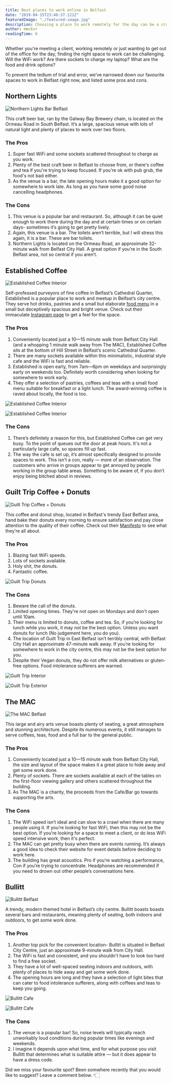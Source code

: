 ```yaml
---
title: Best places to work online in Belfast
date: "2019-04-15T23:46:37.121Z"
featuredImage: "./featured-image.jpg"
description: Choosing a place to work remotely for the day can be a crap shoot. That's why we've short listed and reviewed four of the best spaces to work online in Belfast.
author: mmckvr
readingTime: 6
---
```



<ContentWrapper>

<IntroParagraph>

Whether you're meeting a client, working remotely or just wanting to get out of the office for the day, finding the right space to work can be challenging. Will the WiFi work? Are there sockets to charge my laptop? What are the food and drink options?

</IntroParagraph>

To prevent the tedium of trial and error, we’ve narrowed down our favourite spaces to work in Belfast right now, and listed some pros and cons.

</ContentWrapper>

<ArticleSpacer />

<ContentWrapper>

## Northern Lights

</ContentWrapper>

![Northern Lights Bar Belfast](./nl-1.jpg)

<SpaceBreakdown speed="105" rating="4.5" sockets="Some" />

<ContentWrapper>

This craft beer bar, ran by the Galway Bay Brewery chain, is located on the Ormeau Road in South Belfast. It’s a large, spacious venue with lots of natural light and plenty of places to work over two floors.

### The Pros

1. Super fast WiFi and some sockets scattered throughout to charge as you work.
2. Plenty of the best craft beer in Belfast to choose from, or there's coffee and tea if you're trying to keep focused. If you're ok with pub grub, the food's not bad either.
3. As the venue is a bar, the late opening hours make it a good option for somewhere to work late. As long as you have some good noise cancelling headphones.

### The Cons

1. This venue is a popular bar and restaurant. So, although it can be quiet enough to work there during the day and at certain times or on certain days- sometimes it’s going to get pretty lively.
2. Again, this venue is a bar. The toilets aren’t terrible, but I will stress this again, it is a bar. These are bar toilets.
3. Northern Lights is located on the Ormeau Road, an approximate 32-minute walk from Belfast City Hall. A great option if you’re in the South Belfast area, not so central if you aren’t.

</ContentWrapper>

<Reviews google="4.5" tripadvisor="4.0" foursquare="7.7" />

<ContentWrapper>

## Established Coffee

</ContentWrapper>

![Established Coffee Interior](./established-2.jpg)

<SpaceBreakdown speed="45" rating="4.6" sockets="Many" />

<ContentWrapper>

Self-professed purveyors of fine coffee in Belfast’s Cathedral Quarter, Established is a popular place to work and meetup in Belfast’s city centre. They serve hot drinks, pastries and a small but elaborate [food menu](https://established.coffee/menu) in a small but deceptively spacious and bright venue. Check out their immaculate [Instagram page](https://www.instagram.com/establishedcoffee/) to get a feel for the space.

### The Pros

1. Conveniently located just a 10&mdash;15 minute walk from Belfast City Hall (and a whopping 1 minute walk away from The MAC), Established Coffee sits at the bottom of Hill Street in Belfast’s scenic Cathedral Quarter.
2. There are many sockets available within this minimalistic, industrial style cafe and the WiFi is fast and reliable.
3. Established is open early, from 7am&mdash;6pm on weekdays and surprisingly early on weekends too. Definitely worth considering when looking for somewhere to work early.
4. They offer a selection of pastries, coffees and teas with a small food menu suitable for breakfast or a light lunch. The award-winning coffee is raved about locally, the food is too.

</ContentWrapper>

<ImageRow>

![Established Coffee Interior](./established-3.jpg "Credit: Terry Design")

![Established Coffee Interior](./established-4.jpg "Credit: Established Coffee")

</ImageRow>


<ContentWrapper>

### The Cons

1. There’s definitely a reason for this, but Established Coffee can get very busy. To the point of queues out the door at peak hours. It's not a particularly large cafe, so spaces fill up fast.
2. The way the cafe is set up, it’s almost specifically designed to provide spaces to work. This isn’t a con, really &mdash; more of an observation. The customers who arrive in groups appear to get annoyed by people working in the group table areas. Something to be aware of, if you don’t enjoy being bitched about in reviews.

</ContentWrapper>

<Reviews google="4.6" tripadvisor="4.5" foursquare="9.4" />

<ContentWrapper>

## Guilt Trip Coffee + Donuts

</ContentWrapper>

![Guilt Trip Coffee + Donuts](./guilt-trip-interior.jpg)

<SpaceBreakdown speed="100" rating="4.6" sockets="Many" />

<ContentWrapper>

This coffee and donut shop, located in Belfast's trendy East Belfast area, hand bake their donuts every morning to ensure satisfaction and pay close attention to the quality of their coffee. Check out their [Manifesto](https://www.guilttripcoffee.com/about) to see what they’re all about.

### The Pros

1. Blazing fast WiFi speeds.
2. Lots of sockets available.
3. Holy shit, the donuts.
4. Fantastic coffee.

![Guilt Trip Donuts](./guilt-trip-donuts.jpg "Just look at those donuts!")

### The Cons

1. Beware the call of the donuts.
2. Limited opening times. They're not open on Mondays and don't open until 10am.
3. Their menu is limited to donuts, coffee and tea. So, if you’re looking for lunch while you work, it may not be the best option. Unless you want donuts for lunch (No judgement here, you do you).
3. The location of Guilt Trip in East Belfast isn’t terribly central, with Belfast City Hall an approximate 47-minute walk away. If you’re looking for somewhere to work in the city centre, this may not be the best option for you.
4. Despite their Vegan donuts, they do not offer milk alternatives or gluten-free options. Food intolerance sufferers are warned.

</ContentWrapper>

<ImageRow>

![Guilt Trip Interior](./guilt-trip-interior-2.jpg)

![Guilt Trip Exterior](./guilt-trip-exterior.jpg)

</ImageRow>

<Reviews google="4.6" tripadvisor="4.0" foursquare="7.8" />

<ContentWrapper>

## The MAC

</ContentWrapper>


![The MAC Belfast](./themac-1.jpg)

<SpaceBreakdown speed="10" rating="4.5" sockets="Many" />

<ContentWrapper>

This large and airy arts venue boasts plenty of seating, a great atmosphere and stunning architecture. Despite its numerous events, it still manages to serve coffees, teas, food and a full bar to the general public.

### The Pros

1. Conveniently located just a 10&mdash;15 minute walk from Belfast City Hall, the size and layout of the space makes it a great place to hide away and get some work done.
2. Plenty of sockets. There are sockets available at each of the tables on the first-floor viewing gallery and others scattered throughout the building.
4. As The MAC is a charity, the proceeds from the Cafe/Bar go towards supporting the arts.

### The Cons

1. The WiFi speed isn’t ideal and can slow to a crawl when there are many people using it. If you’re looking for fast WiFi, then this may not be the best option. If you’re looking for a space to meet a client, or do less WiFi speed intensive work, then it's perfect.
2. The MAC can get pretty busy when there are events running. It’s always a good idea to check their website for event details before deciding to work here.
3. The building has great acoustics. Pro if you’re watching a performance, Con if you’re trying to concentrate. Headphones are recommended if you need to drown out other people’s conversations here.

</ContentWrapper>

<Reviews google="4.5" tripadvisor="4.5" foursquare="8.8" />

<ContentWrapper>

## Bullitt

</ContentWrapper>

![Bullitt Belfast](./bullitt-1.jpg)

<SpaceBreakdown speed="50" rating="4.3" sockets="Some" />

<ContentWrapper>

A trendy, modern themed hotel in Belfast’s city centre. Bullitt boasts boasts several bars and restaurants, meaning plenty of seating, both indoors and outdoors, to get some work done.

### The Pros

1. Another top pick for the convenient location- Bullitt is situated in Belfast City Centre, just an approximate 9-minute walk from City Hall.
2. The WiFi is fast and consistent, and you shouldn't have to look too hard to find a free socket.
3. They have a lot of well-spaced seating indoors and outdoors, with plenty of places to hide away and get some work done.
4. The opening hours are long and they have a selection of light bites that can cater to food intolerance sufferers, along with coffees and teas to keep you going.

</ContentWrapper>

<ImageRow>

![Bullitt Cafe](./bullitt-2.jpg)

![Bullitt Cafe](./bullitt-3.jpg)

</ImageRow>

<ContentWrapper>

### The Cons

1. The venue is a popular bar! So, noise levels will typically reach unworkably loud conditions during popular times like evenings and weekends.
2. I imagine it depends upon what time, and for what purpose you visit Bullitt that determines what is suitable attire &mdash; but it does appear to have a dress code.

</ContentWrapper>

<Reviews google="4.3" tripadvisor="4.0" foursquare="9.1" />

<ContentWrapper>

Did we miss your favourite spot? Been somwhere recently that you would like to suggest? Leave a comment below. 👇🏻

</ContentWrapper>
